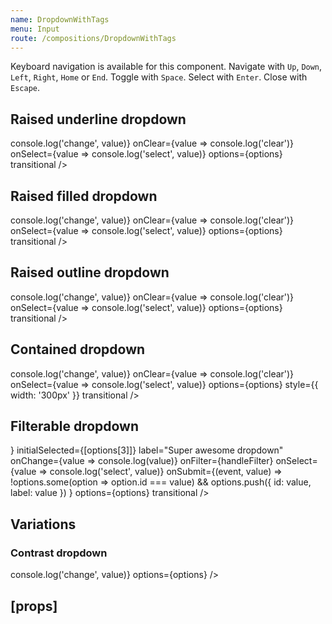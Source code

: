 ```yaml
---
name: DropdownWithTags
menu: Input
route: /compositions/DropdownWithTags
---
```



<PageTitle title="DropdownWithTags" src="compositions/Dropdown" />

Keyboard navigation is available for this component. Navigate with `Up`, `Down`, `Left`, `Right`, `Home` or `End`. Toggle with `Space`. Select with `Enter`. Close with `Escape`.

## Raised underline dropdown

<Playground>
  <ThemeWrapper style={{ height: '300px' }}>
    <div style={{ maxWidth: 300, marginLeft: 20, marginRight: 20 }}>
      <DropdownWithTags
        initialSelected={[options[3]]}
        label="Super awesome dropdown"
        layout="raised"
        onChange={value => console.log('change', value)}
        onClear={value => console.log('clear')}
        onSelect={value => console.log('select', value)}
        options={options}
        transitional
      />
    </div>
  </ThemeWrapper>
</Playground>

## Raised filled dropdown

<Playground>
  <ThemeWrapper style={{ height: '300px' }}>
    <div style={{ maxWidth: 300, marginLeft: 20, marginRight: 20 }}>
      <DropdownWithTags
        initialSelected={[options[3]]}
        inputVariant="filled"
        label="Super awesome dropdown"
        layout="raised"
        onChange={value => console.log('change', value)}
        onClear={value => console.log('clear')}
        onSelect={value => console.log('select', value)}
        options={options}
        transitional
      />
    </div>
  </ThemeWrapper>
</Playground>

## Raised outline dropdown

<Playground>
  <ThemeWrapper style={{ height: '300px' }}>
    <div style={{ maxWidth: 300, marginLeft: 20, marginRight: 20 }}>
      <DropdownWithTags
        initialSelected={[options[3]]}
        inputVariant="outline"
        label="Super awesome dropdown"
        layout="raised"
        onChange={value => console.log('change', value)}
        onClear={value => console.log('clear')}
        onSelect={value => console.log('select', value)}
        options={options}
        transitional
      />
    </div>
  </ThemeWrapper>
</Playground>

## Contained dropdown

<Playground>
  <ThemeWrapper style={{ height: '300px' }}>
    <div style={{ maxWidth: 300, marginLeft: 20, marginRight: 20 }}>
      <DropdownWithTags
        initialSelected={[options[3]]}
        label="Super awesome dropdown"
        layout="contained"
        onChange={value => console.log('change', value)}
        onClear={value => console.log('clear')}
        onSelect={value => console.log('select', value)}
        options={options}
        style={{ width: '300px' }}
        transitional
      />
    </div>
  </ThemeWrapper>
</Playground>

## Filterable dropdown

<Playground>
  <ThemeWrapper style={{ height: '300px' }}>
    <div style={{ maxWidth: 300, marginLeft: 20, marginRight: 20 }}>
      <DropdownWithTags
        iconAfter={<SearchIcon size={14} />}
        initialSelected={[options[3]]}
        label="Super awesome dropdown"
        onChange={value => console.log(value)}
        onFilter={handleFilter}
        onSelect={value => console.log('select', value)}
        onSubmit={(event, value) =>
          !options.some(option => option.id === value) && options.push({ id: value, label: value })
        }
        options={options}
        transitional
      />
    </div>
  </ThemeWrapper>
</Playground>

## Variations

### Contrast dropdown

<Playground>
  <ThemeWrapper contrast style={{ height: '300px' }}>
    <div style={{ maxWidth: 300, marginLeft: 20, marginRight: 20 }}>
      <DropdownWithTags
        contrast
        id="demo-contrast-dropdown"
        initialSelected={[options[3]]}
        label="Super awesome dropdown"
        onChange={value => console.log('change', value)}
        options={options}
      />
    </div>
  </ThemeWrapper>
</Playground>

## \[props\]

<Props of={DropdownWithTags} />
